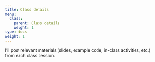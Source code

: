 ```yaml
---
title: Class details
menu:
  class:
    parent: Class details
    weight: 1
type: docs
weight: 1
---
```


I'll post relevant materials (slides, example code, in-class activities, etc.) from each class session.

